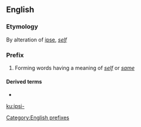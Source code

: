 {{also|ipsi}}
==English==

===Etymology===
By alteration of {{etyl|la|en}} [[ipse]], ''[[self]]''

===Prefix===
{{head|en|prefixes}}

# Forming words having a meaning of ''[[self]]'' or ''[[same]]''

====Derived terms====
* {{l|en|ipsilateral}}
<!-- any others? -->

[[Category:English prefixes]]

[[ku:ipsi-]]